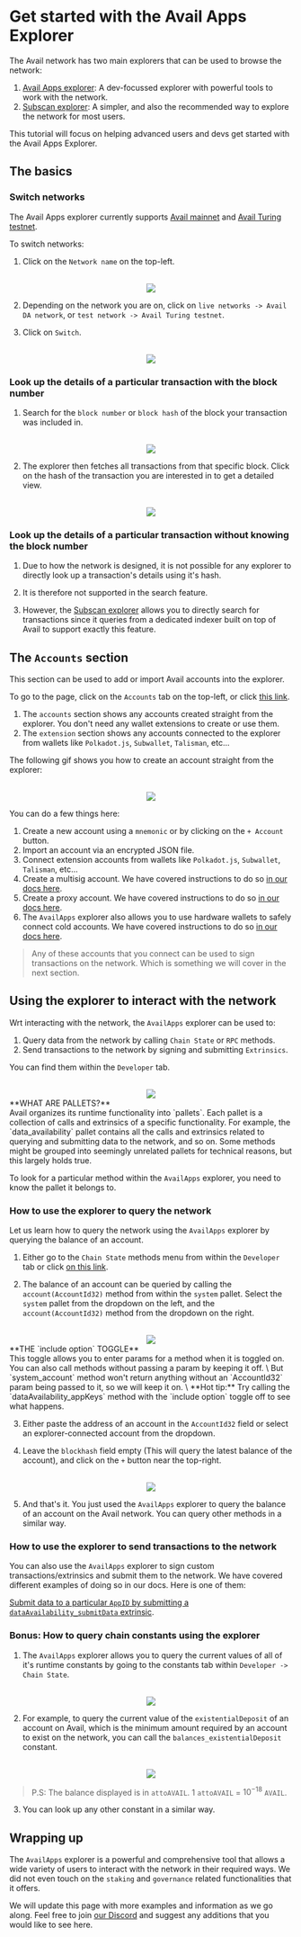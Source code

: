 
# Get started with the Avail Apps Explorer

The Avail network has two main explorers that can be used to browse the network:

1. [Avail Apps explorer](https://explorer.avail.so/): A dev-focussed explorer with powerful tools to work with the network.
2. [Subscan explorer](https://avail-turing.subscan.io/): A simpler, and also the recommended way to explore the network for most users.

This tutorial will focus on helping advanced users and devs get started with the Avail Apps Explorer.

## The basics

### Switch networks

The Avail Apps explorer currently supports [Avail mainnet](https://mainnet.explorer.availproject.org/) and [Avail Turing testnet](https://turing.explorer.availproject.org/).

To switch networks:

1. Click on the `Network name` on the top-left.

<br/>
<div align="center">
<img src="/img/new-explorer/new-explorer-1.png" align="center" /> 
</div>

2. Depending on the network you are on, click on `live networks -> Avail DA network`, or `test network -> Avail Turing testnet`.

3. Click on `Switch`.

<br/>
<div align="center">
<img src="/img/new-explorer/new-explorer-2.png" align="center" /> 
</div>

### Look up the details of a particular transaction with the block number

1. Search for the `block number` or `block hash` of the block your transaction was included in.

<br/>
<div align="center">
<img src="/img/new-explorer/new-explorer-3.png" align="center" /> 
</div>

2. The explorer then fetches all transactions from that specific block. Click on the hash of the transaction you are interested in to get a detailed view.

<br/>
<div align="center">
<img src="/img/new-explorer/new-explorer-4.png" align="center" />
</div>

### Look up the details of a particular transaction without knowing the block number

1. Due to how the network is designed, it is not possible for any explorer to directly look up a transaction's details using it's hash.

2. It is therefore not supported in the search feature.

3. However, the [Subscan explorer](https://avail.subscan.io/) allows you to directly search for transactions since it queries from a dedicated indexer
built on top of Avail to support exactly this feature.

## The `Accounts` section

This section can be used to add or import Avail accounts into the explorer.

To go to the page, click on the `Accounts` tab on the top-left, or click [this link](https://explorer.availproject.org/#/accounts).
1. The `accounts` section shows any accounts created straight from the explorer. You don't need any wallet extensions to create or use them.
2. The `extension` section shows any accounts connected to the explorer from wallets like `Polkadot.js`, `Subwallet`, `Talisman`, etc...

The following gif shows you how to create an account straight from the explorer:

<br/>
<div align="center">
<img src="/img/new-explorer/account-creation.gif" align="center" />
</div>

You can do a few things here:

1. Create a new account using a `mnemonic` or by clicking on the `+ Account` button.
2. Import an account via an encrypted JSON file.
3. Connect extension accounts from wallets like `Polkadot.js`, `Subwallet`, `Talisman`, etc...
4. Create a multisig account. We have covered instructions to do so [in our docs here](/user-guides/avail-multisig).
5. Create a proxy account. We have covered instructions to do so [in our docs here](/user-guides/avail-proxy).
6. The `AvailApps` explorer also allows you to use hardware wallets to safely connect cold accounts. We have covered
instructions to do so [in our docs here](/user-guides/ledger-avail).

> Any of these accounts that you connect can be used to sign transactions on the network. Which is something we will cover in the next section.

## Using the explorer to interact with the network

Wrt interacting with the network, the `AvailApps` explorer can be used to:

1. Query data from the network by calling `Chain State` or `RPC` methods.
2. Send transactions to the network by signing and submitting `Extrinsics`.

You can find them within the `Developer` tab.

<br/>
<div align="center">
<img src="/img/new-explorer/new-explorer-6.png" align="center" />
</div>


<Callout type="info">
**WHAT ARE PALLETS?**<br/>
Avail organizes its runtime functionality into `pallets`. Each pallet is a collection of calls and extrinsics of a specific functionality. 
For example, the `data_availability` pallet contains all the calls and extrinsics related to querying and submitting data to the network, and so on.
Some methods might be grouped into seemingly unrelated pallets for technical reasons, but this largely holds true.

To look for a particular method within the `AvailApps` explorer, you need to know the pallet it belongs to.
</Callout>

### How to use the explorer to query the network

Let us learn how to query the network using the `AvailApps` explorer by querying the balance of an account.
1. Either go to the `Chain State` methods menu from within the `Developer` tab or click [on this link](https://explorer.avail.so/#/chainstate).

2. The balance of an account can be queried by calling the `account(AccountId32)` method from within the `system` pallet. Select the `system`
pallet from the dropdown on the left, and the `account(AccountId32)` method from the dropdown on the right.

<br/>
<div align="center">
<img src="/img/new-explorer/new-explorer-7.png" align="center" />
</div>

<Callout type="info">
**THE `include option` TOGGLE**<br/>
This toggle allows you to enter params for a method when it is toggled on.
You can also call methods without passing a param by keeping it off. \
But `system_account` method won't return anything without an `AccountId32` param being passed to it, so we will keep it on. \
**Hot tip:** Try calling the `dataAvailability_appKeys` method with the `include option` toggle off to see what happens.
</Callout>

3. Either paste the address of an account in the `AccountId32` field or select an explorer-connected account from the dropdown.

4. Leave the `blockhash` field empty (This will query the latest balance of the account), and click on the `+` button near the top-right.

<br/>
<div align="center">
<img src="/img/new-explorer/new-explorer-8.png" align="center" />
</div>

5. And that's it. You just used the `AvailApps` explorer to query the balance of an account on the Avail network. You can query other methods in a similar way.


### How to use the explorer to send transactions to the network

You can also use the `AvailApps` explorer to sign custom transactions/extrinsics and submit them to the network.
We have covered different examples of doing so in our docs. Here is one of them:

[Submit data to a particular `AppID` by submitting a `dataAvailability_submitData` extrinsic](/docs/learn-about-avail/app-ids#how-to-submit-data-to-my-appid).

### Bonus: How to query chain constants using the explorer

1. The `AvailApps` explorer allows you to query the current values of all of it's runtime constants by going to the constants tab within
`Developer -> Chain State`.

<br/>
<div align="center">
<img src="/img/new-explorer/new-explorer-9.png" align="center" />
</div>

2. For example, to query the current value of the `existentialDeposit` of an account on Avail, which is the minimum amount required by an
account to exist on the network, you can call the `balances_existentialDeposit` constant.

<br/>
<div align="center">
<img src="/img/new-explorer/new-explorer-10.png" align="center" />
</div>

> P.S: The balance displayed is in `attoAVAIL`. 1 `attoAVAIL` = $10^{-18}$ `AVAIL`.

3. You can look up any other constant in a similar way.

## Wrapping up

The `AvailApps` explorer is a powerful and comprehensive tool that allows a wide variety of users to interact with the network in their required ways.
We did not even touch on the `staking` and `governance` related functionalities that it offers.

We will update this page with more examples and information as we go along.
Feel free to join [our Discord](https://discord.gg/AvailProject) and suggest any additions that you would like to see here.